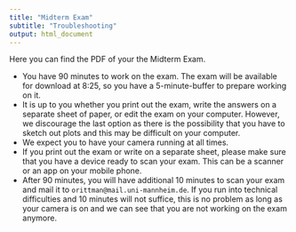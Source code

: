 ```yaml
---
title: "Midterm Exam"
subtitle: "Troubleshooting"
output: html_document
---
```


Here you can find the PDF of your the Midterm Exam. 

- You have 90 minutes to work on the exam. The exam will be available for download at 8:25, so you have a 5-minute-buffer to prepare working on it. 
- It is up to you whether you print out the exam, write the answers on a separate sheet of paper, or edit the exam on your computer. However, we discourage the last option as there is the possibility that you have to sketch out plots and this may be difficult on your computer.
- We expect you to have your camera running at all times.
- If you print out the exam or write on a separate sheet, please make sure that you have a device ready to scan your exam. This can be a scanner or an app on your mobile phone.
- After 90 minutes, you will have additional 10 minutes to scan your exam and mail it to `orittman@mail.uni-mannheim.de`. If you run into technical difficulties and 10 minutes will not suffice, this is no problem as long as your camera is on and we can see that you are not working on the exam anymore.

